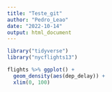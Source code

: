 ```yaml
---
title: "Teste_git"
author: "Pedro_Leao"
date: "2022-10-14"
output: html_document
---
```

```r
library("tidyverse")
library("nycflights13")

flights %>% ggplot() + 
  geom_density(aes(dep_delay)) +
  xlim(0, 100)

```


